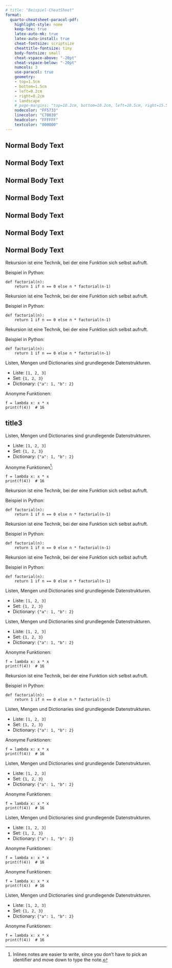 ---
# title: "Beispiel-CheatSheet"
format:
  quarto-cheatsheet-paracol-pdf:
    highlight-style: none
    keep-tex: true
    latex-auto-mk: true
    latex-auto-install: true
    cheat-fontsize: scriptsize
    cheattitle-fontsize: tiny
    body-fontsize: small
    cheat-vspace-above: "-20pt"
    cheat-vspace-below: "-20pt"
    numcols: 3
    use-paracol: true
    geometry:
    - top=1.5cm
    - bottom=1.5cm
    - left=0.2cm
    - right=0.2cm
    - landscape
    # page-margins: "top=10.2cm, bottom=10.2cm, left=10.5cm, right=15.5cm"
    nodecolor: "FF5733"
    linecolor: "C70039"
    headcolor: "FFFFFF"
    textcolor: "000000"
---

## Normal Body Text
## Normal Body Text
## Normal Body Text
## Normal Body Text
## Normal Body Text
## Normal Body Text
## Normal Body Text


::: {.cheat title="Rekursion (1.1)" column="1"}
Rekursion ist eine Technik, bei der eine Funktion sich selbst aufruft.

Beispiel in Python:

```
def factorial(n):
    return 1 if n == 0 else n * factorial(n-1)
```
:::
::: {.cheat title="Rekursion (1.2)" column="1"}
Rekursion ist eine Technik, bei der eine Funktion sich selbst aufruft.

Beispiel in Python:

```
def factorial(n):
    return 1 if n == 0 else n * factorial(n-1)
```
:::

::: {.cheat title="Rekursion (1.3)" column="1"}
Rekursion ist eine Technik, bei der eine Funktion sich selbst aufruft.

Beispiel in Python:

```
def factorial(n):
    return 1 if n == 0 else n * factorial(n-1)
```
:::


::: {.cheat title="Datenstrukturen (2.1)" column="2"}
Listen, Mengen und Dictionaries sind grundlegende Datenstrukturen.

- Liste: `[1, 2, 3]`
- Set: `{1, 2, 3}`
- Dictionary: `{"a": 1, "b": 2}`
:::

::: {.cheat title="Lambda-Funktionen (2.2)" column="2"}
Anonyme Funktionen:

```
f = lambda x: x * x
print(f(4))  # 16
```
:::

## title3


::: {.cheat title="Datenstrukturen (2.3)" column="2"}
Listen, Mengen und Dictionaries sind grundlegende Datenstrukturen.

- Liste: `[1, 2, 3]`
- Set: `{1, 2, 3}`
- Dictionary: `{"a": 1, "b": 2}`
:::

::: {.cheat title="Lambda-Funktionen (2.4)" column="2"}
Anonyme Funktionen^[Inlines notes are easier to write,
since you don't have to pick an identifier and move down to
type the note.]:

```
f = lambda x: x * x
print(f(4))  # 16
```
:::


::: {.cheat title="Rekursion (1.4)" column="1"}
Rekursion ist eine Technik, bei der eine Funktion sich selbst aufruft.

Beispiel in Python:

```
def factorial(n):
    return 1 if n == 0 else n * factorial(n-1)
```
:::
::: {.cheat title="Rekursion (1.5)" column="1"}
Rekursion ist eine Technik, bei der eine Funktion sich selbst aufruft.

Beispiel in Python:

```
def factorial(n):
    return 1 if n == 0 else n * factorial(n-1)
```
:::



::: {.cheat title="Rekursion (1.6)" column="1"}
Rekursion ist eine Technik, bei der eine Funktion sich selbst aufruft.

Beispiel in Python:

```
def factorial(n):
    return 1 if n == 0 else n * factorial(n-1)
```
:::



::: {.cheat title="Datenstrukturen (1.7)" column="1"}
Listen, Mengen und Dictionaries sind grundlegende Datenstrukturen.

- Liste: `[1, 2, 3]`
- Set: `{1, 2, 3}`
- Dictionary: `{"a": 1, "b": 2}`
:::


::: {.cheat title="Datenstrukturen (1.8)" column="1"}
Listen, Mengen und Dictionaries sind grundlegende Datenstrukturen.

- Liste: `[1, 2, 3]`
- Set: `{1, 2, 3}`
- Dictionary: `{"a": 1, "b": 2}`
:::


::: {.cheat title="Lambda-Funktionen (1.9)" column="1"}
Anonyme Funktionen:

```
f = lambda x: x * x
print(f(4))  # 16
```
:::


::: {.cheat title="Rekursion (1.10)" column="1"}
Rekursion ist eine Technik, bei der eine Funktion sich selbst aufruft.

Beispiel in Python:

```
def factorial(n):
    return 1 if n == 0 else n * factorial(n-1)
```
:::



::: {.cheat title="Datenstrukturen (2.5)" column="2"}
Listen, Mengen und Dictionaries sind grundlegende Datenstrukturen.

- Liste: `[1, 2, 3]`
- Set: `{1, 2, 3}`
- Dictionary: `{"a": 1, "b": 2}`
:::

::: {.cheat title="Lambda-Funktionen (2.6)" column="2"}
Anonyme Funktionen:

```
f = lambda x: x * x
print(f(4))  # 16
```
:::


::: {.cheat title="Datenstrukturen (2.7)" column="2"}
Listen, Mengen und Dictionaries sind grundlegende Datenstrukturen.

- Liste: `[1, 2, 3]`
- Set: `{1, 2, 3}`
- Dictionary: `{"a": 1, "b": 2}`
:::

::: {.cheat title="Lambda-Funktionen (2.8)" column="2"}
Anonyme Funktionen:

```
f = lambda x: x * x
print(f(4))  # 16
```
:::




::: {.cheat title="Datenstrukturen (2.9)" column="2"}
Listen, Mengen und Dictionaries sind grundlegende Datenstrukturen.

- Liste: `[1, 2, 3]`
- Set: `{1, 2, 3}`
- Dictionary: `{"a": 1, "b": 2}`
:::

::: {.cheat title="Lambda-Funktionen (2.10)" column="2"}
Anonyme Funktionen:

```
f = lambda x: x * x
print(f(4))  # 16
```
:::

::: {.cheat title="Lambda-Funktionen (4.11)" column="4"}
Anonyme Funktionen:

```
f = lambda x: x * x
print(f(4))  # 16
```
:::



::: {.cheat title="Datenstrukturen (3.12)" column="3"}
Listen, Mengen und Dictionaries sind grundlegende Datenstrukturen.

- Liste: `[1, 2, 3]`
- Set: `{1, 2, 3}`
- Dictionary: `{"a": 1, "b": 2}`
:::

::: {.cheat title="Lambda-Funktionen (6.13)" column="6"}
Anonyme Funktionen:

```
f = lambda x: x * x
print(f(4))  # 16
```
:::
